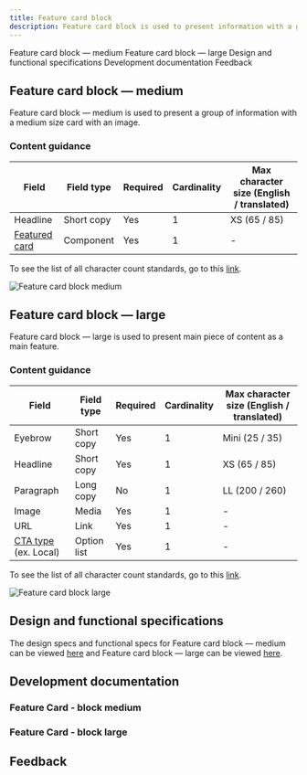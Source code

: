 ```yaml
---
title: Feature card block
description: Feature card block is used to present information with a group of cards.
---
```



<ComponentDescription name="Feature card - block medium" type="layout" />

<AnchorLinks>

<AnchorLink>Feature card block &mdash; medium</AnchorLink>
<AnchorLink>Feature card block &mdash; large</AnchorLink>
<AnchorLink>Design and functional specifications</AnchorLink>
<AnchorLink>Development documentation</AnchorLink>
<AnchorLink>Feedback</AnchorLink>

</AnchorLinks>

## Feature card block &mdash; medium
Feature card block &mdash; medium is used to present a group of information with a medium size card with an image.

### Content guidance

| Field | Field type | Required   | Cardinality | Max character size (English / translated) |
| -------- | --------- | ---------- | ---------- | ----------|
| Headline | Short copy | Yes   | 1 | XS (65 / 85)|
| [Featured card](https://www.ibm.com/standards/web/carbon-for-ibm-dotcom/components/feature-card) | Component | Yes  | 1 | - |

To see the list of all character count standards, go to this <a href="https://github.com/carbon-design-system/carbon-for-ibm-dotcom-website/wiki/Character-count-standards" target="_blank">link</a>.


![Feature card block medium](../../images/pattern/feature-card-block/feature-card-block-medium.jpg)

## Feature card block &mdash; large
Feature card block &mdash; large is used to present main piece of content as a main feature.

### Content guidance

| Field | Field type | Required   | Cardinality | Max character size (English / translated) |
| -------- | --------- | ---------- | ---------- | ----------|
| Eyebrow | Short copy | Yes   | 1 | Mini (25 / 35)|
| Headline | Short copy | Yes   | 1 | XS (65 / 85)|
| Paragraph | Long copy | No   | 1 | LL (200 / 260)|
| Image | Media | Yes   | 1 | - |
| URL | Link | Yes   | 1 | - |
| [CTA type](https://www.ibm.com/standards/web/carbon-for-ibm-dotcom/components/cta) (ex. Local) | Option list | Yes  | 1 | - |

To see the list of all character count standards, go to this <a href="https://github.com/carbon-design-system/carbon-for-ibm-dotcom-website/wiki/Character-count-standards" target="_blank">link</a>.

![Feature card block large](../../images/pattern/feature-card-block/feature-card-block-large.jpg)

## Design and functional specifications

The design specs and functional specs for Feature card block &mdash; medium can be viewed <a href="https://ibm.box.com/s/pasipprq3njaholcg9bgtnv7khzq4kkq" target="_blank">here</a> and Feature card block &mdash; large can be viewed <a href="https://ibm.box.com/s/fort8v1pj93z0ax6zgipcu0mbxsuwry1" target="_blank">here</a>.

## Development documentation

### Feature Card - block medium

<ComponentStatus name="Feature card - block medium" type="layout" />

### Feature Card - block large

<ComponentStatus name="Feature card - block large" type="layout" />

## Feedback

<ComponentFeedback />

